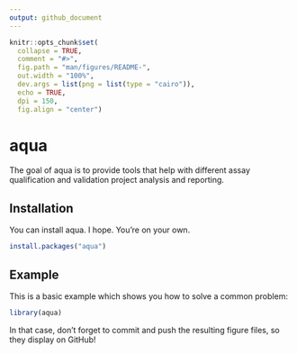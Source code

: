 ```yaml
---
output: github_document
---
```


<!-- README.md is generated from README.Rmd. Please edit that file -->

```r
knitr::opts_chunk$set(
  collapse = TRUE,
  comment = "#>",
  fig.path = "man/figures/README-",
  out.width = "100%",
  dev.args = list(png = list(type = "cairo")),
  echo = TRUE,
  dpi = 150, 
  fig.align = "center")
```

# aqua

<!-- badges: start -->
<!-- badges: end -->

The goal of aqua is to provide tools that help with different assay qualification and validation project analysis and reporting.

## Installation

You can install aqua. I hope. You're on your own.

``` r
install.packages("aqua")
```

## Example

This is a basic example which shows you how to solve a common problem:

```r
library(aqua)

```

In that case, don't forget to commit and push the resulting figure files, so they display on GitHub!

